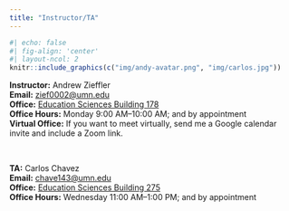 ```yaml
---
title: "Instructor/TA"
---
```


```r
#| echo: false
#| fig-align: 'center'
#| layout-ncol: 2
knitr::include_graphics(c("img/andy-avatar.png", "img/carlos.jpg"))
```


**Instructor:** Andrew Zieffler <br />
**Email:** [zief0002@umn.edu](mailto://zief0002@umn.edu) <br />
**Office:** [Education Sciences Building 178](https://www.google.com/maps/place/Education+Sciences+Building/@44.9784043,-93.2394586,15z/data=!4m2!3m1!1s0x0:0x45656dac481b9150)  <br />
**Office Hours:** Monday 9:00 AM&ndash;10:00 AM; and by appointment <br />
**Virtual Office:** If you want to meet virtually, send me a Google calendar invite and include a Zoom link. 

<br />

**TA:** Carlos Chavez  <br />
**Email:** [chave143@umn.edu](mailto://chave143@umn.edu) <br />
**Office:** [Education Sciences Building 275](https://www.google.com/maps/place/Education+Sciences+Building/@44.9784043,-93.2394586,15z/data=!4m2!3m1!1s0x0:0x45656dac481b9150)  <br />
**Office Hours:** Wednesday 11:00 AM&ndash;1:00 PM; and by appointment

<!-- <br /> -->
